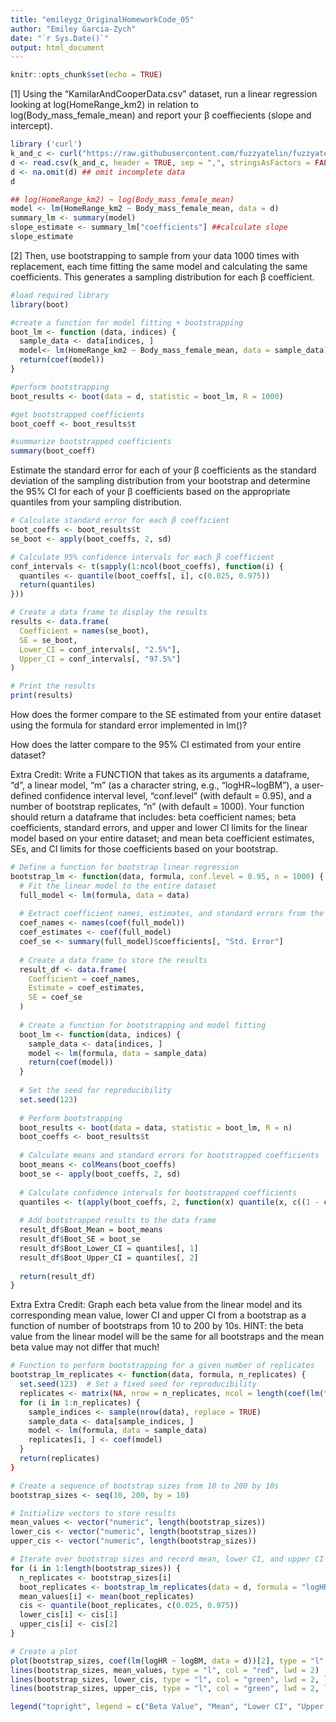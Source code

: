 ```yaml
---
title: "emileygz_OriginalHomeworkCode_05"
author: "Emiley Garcia-Zych"
date: "`r Sys.Date()`"
output: html_document
---
```


```r
knitr::opts_chunk$set(echo = TRUE)
```

[1] Using the “KamilarAndCooperData.csv” dataset, run a linear regression looking at log(HomeRange_km2) in relation to log(Body_mass_female_mean) and report your β coeffiecients (slope and intercept).

```r
library ('curl')
k_and_c <- curl("https://raw.githubusercontent.com/fuzzyatelin/fuzzyatelin.github.io/master/AN588_Fall23/KamilarAndCooperData.csv")
d <- read.csv(k_and_c, header = TRUE, sep = ",", stringsAsFactors = FALSE)
d <- na.omit(d) ## omit incomplete data
d
```

```r
## log(HomeRange_km2) ~ log(Body_mass_female_mean)
model <- lm(HomeRange_km2 ~ Body_mass_female_mean, data = d) 
summary_lm <- summary(model)
slope_estimate <- summary_lm["coefficients"] ##calculate slope
slope_estimate
```
[2] Then, use bootstrapping to sample from your data 1000 times with replacement, each time fitting the same model and calculating the same coefficients. This generates a sampling distribution for each β coefficient.

```r
#load required library 
library(boot)

#create a function for model fitting + bootstrapping 
boot_lm <- function (data, indices) {
  sample_data <- data[indices, ]
  model<- lm(HomeRange_km2 ~ Body_mass_female_mean, data = sample_data)
  return(coef(model))
}

#perform bootstrapping 
boot_results <- boot(data = d, statistic = boot_lm, R = 1000)

#get bootstrapped coefficients
boot_coeff <- boot_results$t

#summarize bootstrapped coefficients
summary(boot_coeff)

```

Estimate the standard error for each of your β coefficients as the standard deviation of the sampling distribution from your bootstrap and determine the 95% CI for each of your β coefficients based on the appropriate quantiles from your sampling distribution.

```r
# Calculate standard error for each β coefficient
boot_coeffs <- boot_results$t
se_boot <- apply(boot_coeffs, 2, sd)

# Calculate 95% confidence intervals for each β coefficient
conf_intervals <- t(sapply(1:ncol(boot_coeffs), function(i) {
  quantiles <- quantile(boot_coeffs[, i], c(0.025, 0.975))
  return(quantiles)
}))

# Create a data frame to display the results
results <- data.frame(
  Coefficient = names(se_boot),
  SE = se_boot,
  Lower_CI = conf_intervals[, "2.5%"],
  Upper_CI = conf_intervals[, "97.5%"]
)

# Print the results
print(results)

```



How does the former compare to the SE estimated from your entire dataset using the formula for standard error implemented in lm()?

How does the latter compare to the 95% CI estimated from your entire dataset?


Extra Credit: Write a FUNCTION that takes as its arguments a dataframe, “d”, a linear model, “m” (as a character string, e.g., “logHR~logBM”), a user-defined confidence interval level, “conf.level” (with default = 0.95), and a number of bootstrap replicates, “n” (with default = 1000). Your function should return a dataframe that includes: beta coefficient names; beta coefficients, standard errors, and upper and lower CI limits for the linear model based on your entire dataset; and mean beta coefficient estimates, SEs, and CI limits for those coefficients based on your bootstrap.

```r
# Define a function for bootstrap linear regression
bootstrap_lm <- function(data, formula, conf.level = 0.95, n = 1000) {
  # Fit the linear model to the entire dataset
  full_model <- lm(formula, data = data)
  
  # Extract coefficient names, estimates, and standard errors from the full model
  coef_names <- names(coef(full_model))
  coef_estimates <- coef(full_model)
  coef_se <- summary(full_model)$coefficients[, "Std. Error"]
  
  # Create a data frame to store the results
  result_df <- data.frame(
    Coefficient = coef_names,
    Estimate = coef_estimates,
    SE = coef_se
  )
  
  # Create a function for bootstrapping and model fitting
  boot_lm <- function(data, indices) {
    sample_data <- data[indices, ]
    model <- lm(formula, data = sample_data)
    return(coef(model))
  }
  
  # Set the seed for reproducibility
  set.seed(123)
  
  # Perform bootstrapping
  boot_results <- boot(data = data, statistic = boot_lm, R = n)
  boot_coeffs <- boot_results$t
  
  # Calculate means and standard errors for bootstrapped coefficients
  boot_means <- colMeans(boot_coeffs)
  boot_se <- apply(boot_coeffs, 2, sd)
  
  # Calculate confidence intervals for bootstrapped coefficients
  quantiles <- t(apply(boot_coeffs, 2, function(x) quantile(x, c((1 - conf.level) / 2, 1 - (1 - conf.level) / 2))))
  
  # Add bootstrapped results to the data frame
  result_df$Boot_Mean = boot_means
  result_df$Boot_SE = boot_se
  result_df$Boot_Lower_CI = quantiles[, 1]
  result_df$Boot_Upper_CI = quantiles[, 2]
  
  return(result_df)
}

```


Extra Extra Credit: Graph each beta value from the linear model and its corresponding mean value, lower CI and upper CI from a bootstrap as a function of number of bootstraps from 10 to 200 by 10s. HINT: the beta value from the linear model will be the same for all bootstraps and the mean beta value may not differ that much!

```r
# Function to perform bootstrapping for a given number of replicates
bootstrap_lm_replicates <- function(data, formula, n_replicates) {
  set.seed(123)  # Set a fixed seed for reproducibility
  replicates <- matrix(NA, nrow = n_replicates, ncol = length(coef(lm(formula, data = data)))
  for (i in 1:n_replicates) {
    sample_indices <- sample(nrow(data), replace = TRUE)
    sample_data <- data[sample_indices, ]
    model <- lm(formula, data = sample_data)
    replicates[i, ] <- coef(model)
  }
  return(replicates)
}

# Create a sequence of bootstrap sizes from 10 to 200 by 10s
bootstrap_sizes <- seq(10, 200, by = 10)

# Initialize vectors to store results
mean_values <- vector("numeric", length(bootstrap_sizes))
lower_cis <- vector("numeric", length(bootstrap_sizes))
upper_cis <- vector("numeric", length(bootstrap_sizes))

# Iterate over bootstrap sizes and record mean, lower CI, and upper CI
for (i in 1:length(bootstrap_sizes)) {
  n_replicates <- bootstrap_sizes[i]
  boot_replicates <- bootstrap_lm_replicates(data = d, formula = "logHR~logBM", n_replicates)
  mean_values[i] <- mean(boot_replicates)
  cis <- quantile(boot_replicates, c(0.025, 0.975))
  lower_cis[i] <- cis[1]
  upper_cis[i] <- cis[2]
}

# Create a plot
plot(bootstrap_sizes, coef(lm(logHR ~ logBM, data = d))[2], type = "l", col = "blue", lwd = 2, xlab = "Number of Bootstraps", ylab = "Beta Value")
lines(bootstrap_sizes, mean_values, type = "l", col = "red", lwd = 2)
lines(bootstrap_sizes, lower_cis, type = "l", col = "green", lwd = 2, lty = 2)
lines(bootstrap_sizes, upper_cis, type = "l", col = "green", lwd = 2, lty = 2)

legend("topright", legend = c("Beta Value", "Mean", "Lower CI", "Upper CI"), col = c("blue", "red", "green", "green"), lty = c(1, 1, 2, 2), lwd = 2)

```



